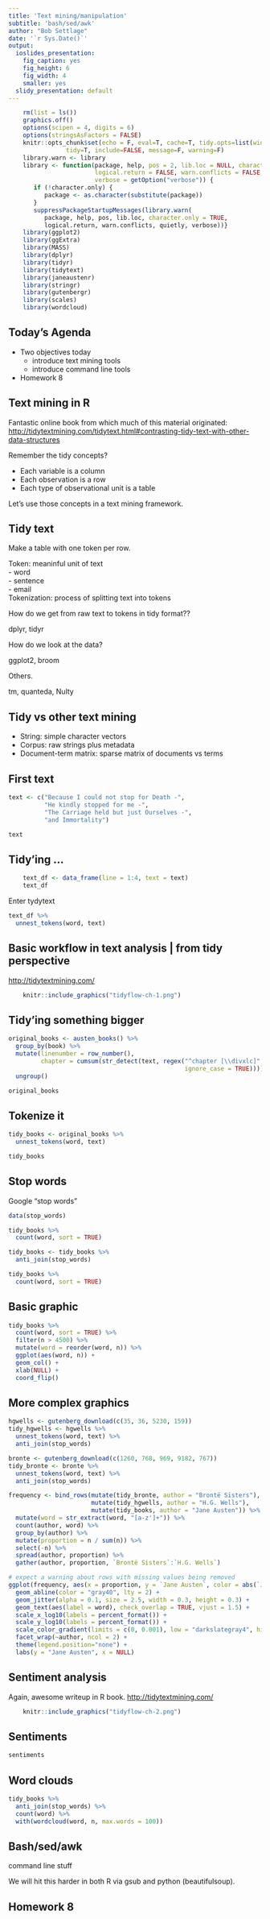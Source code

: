 ```yaml
---
title: 'Text mining/manipulation'
subtitle: 'bash/sed/awk'
author: "Bob Settlage"
date: '`r Sys.Date()`'
output:
  ioslides_presentation:
    fig_caption: yes
    fig_height: 6
    fig_width: 4
    smaller: yes
  slidy_presentation: default
---
```


```r

    rm(list = ls())   
    graphics.off()
    options(scipen = 4, digits = 6)
    options(stringsAsFactors = FALSE)
    knitr::opts_chunk$set(echo = F, eval=T, cache=T, tidy.opts=list(width.cutoff=53),
                tidy=T, include=FALSE, message=F, warning=F)
    library.warn <- library
    library <- function(package, help, pos = 2, lib.loc = NULL, character.only = FALSE,
                        logical.return = FALSE, warn.conflicts = FALSE, quietly = TRUE,
                        verbose = getOption("verbose")) {
       if (!character.only) {
          package <- as.character(substitute(package))
       }
       suppressPackageStartupMessages(library.warn(
          package, help, pos, lib.loc, character.only = TRUE,
          logical.return, warn.conflicts, quietly, verbose))}
    library(ggplot2)
    library(ggExtra)
    library(MASS)
    library(dplyr)
    library(tidyr)
    library(tidytext)
    library(janeaustenr)
    library(stringr)
    library(gutenbergr)
    library(scales)
    library(wordcloud)

```

## Today's Agenda

- Two objectives today
    + introduce text mining tools
    + introduce command line tools
- Homework 8

## Text mining in R  

Fantastic online book from which much of this material originated:  
<http://tidytextmining.com/tidytext.html#contrasting-tidy-text-with-other-data-structures>

Remember the tidy concepts?  

- Each variable is a column  
- Each observation is a row  
- Each type of observational unit is a table

Let's use those concepts in a text mining framework.

## Tidy text

Make a table with one token per row.

Token: meaninful unit of text  
    - word  
    - sentence  
    - email  
Tokenization: process of splitting text into tokens

How do we get from raw text to tokens in tidy format??  

dplyr, tidyr

How do we look at the data?  

ggplot2, broom

Others.

tm, quanteda, Nulty

## Tidy vs other text mining

- String: simple character vectors
- Corpus: raw strings plus metadata  
- Document-term matrix: sparse matrix of documents vs terms

## First text

```r

text <- c("Because I could not stop for Death -",
          "He kindly stopped for me -",
          "The Carriage held but just Ourselves -",
          "and Immortality")

text
```

## Tidy'ing ... 

```r

    text_df <- data_frame(line = 1:4, text = text)
    text_df

```

Enter tydytext

```r

text_df %>%
  unnest_tokens(word, text)

```

## Basic workflow in text analysis | from tidy perspective

<http://tidytextmining.com/>

```r
    knitr::include_graphics("tidyflow-ch-1.png")
```

## Tidy'ing something bigger  

```r

original_books <- austen_books() %>%
  group_by(book) %>%
  mutate(linenumber = row_number(),
         chapter = cumsum(str_detect(text, regex("^chapter [\\divxlc]",
                                                 ignore_case = TRUE)))) %>%
  ungroup()

original_books

```

## Tokenize it

```r

tidy_books <- original_books %>%
  unnest_tokens(word, text)

tidy_books

```

## Stop words

Google "stop words"

```r

data(stop_words)

tidy_books %>%
  count(word, sort = TRUE) 

tidy_books <- tidy_books %>%
  anti_join(stop_words)

tidy_books %>%
  count(word, sort = TRUE) 

```

## Basic graphic
```r
tidy_books %>%
  count(word, sort = TRUE) %>%
  filter(n > 4500) %>%
  mutate(word = reorder(word, n)) %>%
  ggplot(aes(word, n)) +
  geom_col() +
  xlab(NULL) +
  coord_flip()
```

## More complex graphics

```r

hgwells <- gutenberg_download(c(35, 36, 5230, 159))
tidy_hgwells <- hgwells %>%
  unnest_tokens(word, text) %>%
  anti_join(stop_words)

bronte <- gutenberg_download(c(1260, 768, 969, 9182, 767))
tidy_bronte <- bronte %>%
  unnest_tokens(word, text) %>%
  anti_join(stop_words)

frequency <- bind_rows(mutate(tidy_bronte, author = "Brontë Sisters"),
                       mutate(tidy_hgwells, author = "H.G. Wells"), 
                       mutate(tidy_books, author = "Jane Austen")) %>% 
  mutate(word = str_extract(word, "[a-z']+")) %>%
  count(author, word) %>%
  group_by(author) %>%
  mutate(proportion = n / sum(n)) %>% 
  select(-n) %>% 
  spread(author, proportion) %>% 
  gather(author, proportion, `Brontë Sisters`:`H.G. Wells`)

# expect a warning about rows with missing values being removed
ggplot(frequency, aes(x = proportion, y = `Jane Austen`, color = abs(`Jane Austen` - proportion))) +
  geom_abline(color = "gray40", lty = 2) +
  geom_jitter(alpha = 0.1, size = 2.5, width = 0.3, height = 0.3) +
  geom_text(aes(label = word), check_overlap = TRUE, vjust = 1.5) +
  scale_x_log10(labels = percent_format()) +
  scale_y_log10(labels = percent_format()) +
  scale_color_gradient(limits = c(0, 0.001), low = "darkslategray4", high = "gray75") +
  facet_wrap(~author, ncol = 2) +
  theme(legend.position="none") +
  labs(y = "Jane Austen", x = NULL)

```

## Sentiment analysis

Again, awesome writeup in R book. <http://tidytextmining.com/>


```r
    knitr::include_graphics("tidyflow-ch-2.png")
```


## Sentiments

```r

sentiments

```

## Word clouds

```r

tidy_books %>%
  anti_join(stop_words) %>%
  count(word) %>%
  with(wordcloud(word, n, max.words = 100))

```

## Bash/sed/awk

command line stuff

We will hit this harder in both R via gsub and python (beautifulsoup).


## Homework 8

